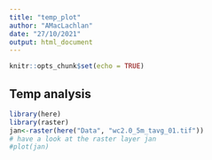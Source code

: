 ```yaml
---
title: "temp_plot"
author: "AMacLachlan"
date: "27/10/2021"
output: html_document
---
```


```r
knitr::opts_chunk$set(echo = TRUE)
```

## Temp analysis

```r
library(here)
library(raster)
jan<-raster(here("Data", "wc2.0_5m_tavg_01.tif"))
# have a look at the raster layer jan
#plot(jan)
```

